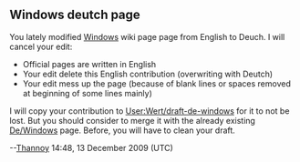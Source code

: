== Windows deutch page ==

You lately modified [[Windows]] wiki page page from English to Deuch. I will cancel your edit:
* Official pages are written in English
* Your edit delete this English contribution (overwriting with Deutch)
* Your edit mess up the page (because of blank lines or spaces removed at beginning of some lines mainly)

I will copy your contribution to [[User:Wert/draft-de-windows]] for it to not be lost. But you should consider to merge it with the already existing [[De/Windows]] page. Before, you will have to clean your draft.

--[[User:Thannoy|Thannoy]] 14:48, 13 December 2009 (UTC)